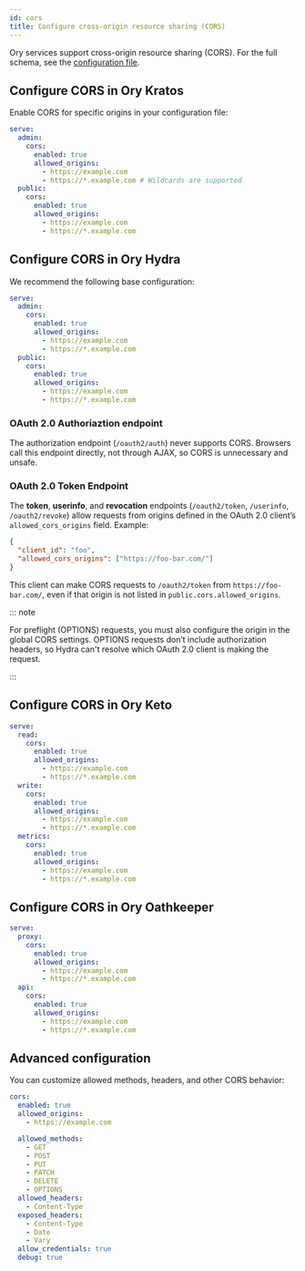 ```yaml
---
id: cors
title: Configure cross-origin resource sharing (CORS)
---
```


Ory services support cross-origin resource sharing (CORS). For the full schema, see the
[configuration file](https://github.com/ory/hydra/blob/master/.schema/config.schema.json).

## Configure CORS in Ory Kratos

Enable CORS for specific origins in your configuration file:

```yaml
serve:
  admin:
    cors:
      enabled: true
      allowed_origins:
        - https://example.com
        - https://*.example.com # Wildcards are supported
  public:
    cors:
      enabled: true
      allowed_origins:
        - https://example.com
        - https://*.example.com
```

## Configure CORS in Ory Hydra

We recommend the following base configuration:

```yaml
serve:
  admin:
    cors:
      enabled: true
      allowed_origins:
        - https://example.com
        - https://*.example.com
  public:
    cors:
      enabled: true
      allowed_origins:
        - https://example.com
        - https://*.example.com
```

### OAuth 2.0 Authoriaztion endpoint

The authorization endpoint (`/oauth2/auth`) never supports CORS. Browsers call this endpoint directly, not through AJAX, so
CORS is unnecessary and unsafe.

### OAuth 2.0 Token Endpoint

The **token**, **userinfo**, and **revocation** endpoints (`/oauth2/token`, `/userinfo`, `/oauth2/revoke`) allow requests from
origins defined in the OAuth 2.0 client’s `allowed_cors_origins` field. Example:

```json
{
  "client_id": "foo",
  "allowed_cors_origins": ["https://foo-bar.com/"]
}
```

This client can make CORS requests to `/oauth2/token` from `https://foo-bar.com/`, even if that origin is not listed in
`public.cors.allowed_origins`.

::: note

For preflight (OPTIONS) requests, you must also configure the origin in the global CORS settings. OPTIONS requests don’t
include authorization headers, so Hydra can't resolve which OAuth 2.0 client is making the request.

:::

## Configure CORS in Ory Keto

```yaml
serve:
  read:
    cors:
      enabled: true
      allowed_origins:
        - https://example.com
        - https://*.example.com
  write:
    cors:
      enabled: true
      allowed_origins:
        - https://example.com
        - https://*.example.com
  metrics:
    cors:
      enabled: true
      allowed_origins:
        - https://example.com
        - https://*.example.com
```

## Configure CORS in Ory Oathkeeper

```yaml
serve:
  proxy:
    cors:
      enabled: true
      allowed_origins:
        - https://example.com
        - https://*.example.com
  api:
    cors:
      enabled: true
      allowed_origins:
        - https://example.com
        - https://*.example.com
```

## Advanced configuration

You can customize allowed methods, headers, and other CORS behavior:

```yaml
cors:
  enabled: true
  allowed_origins:
    - https://example.com

  allowed_methods:
    - GET
    - POST
    - PUT
    - PATCH
    - DELETE
    - OPTIONS
  allowed_headers:
    - Content-Type
  exposed_headers:
    - Content-Type
    - Date
    - Vary
  allow_credentials: true
  debug: true
```
